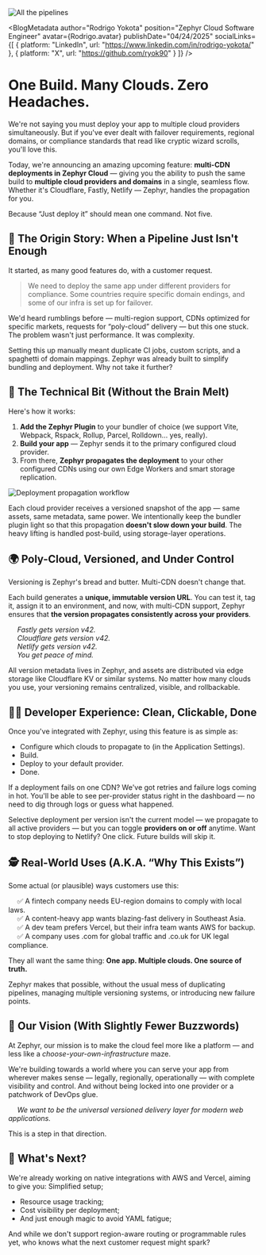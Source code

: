 
<img src={Hero} alt="All the pipelines" />

<BlogMetadata
  author="Rodrigo Yokota"
  position="Zephyr Cloud Software Engineer"
  avatar={Rodrigo.avatar}
  publishDate="04/24/2025"
  socialLinks={[
    {
      platform: "LinkedIn",
      url: "https://www.linkedin.com/in/rodrigo-yokota/"
    },
    {
      platform: "X",
      url: "https://github.com/ryok90"
    }
  ]}
/>

# One Build. Many Clouds. Zero Headaches.

We're not saying you must deploy your app to multiple cloud providers simultaneously. But if you've ever dealt with failover requirements, regional domains, or compliance standards that read like cryptic wizard scrolls, you'll love this.

Today, we're announcing an amazing upcoming feature: **multi-CDN deployments in Zephyr Cloud** — giving you the ability to push the same build to **multiple cloud providers and domains** in a single, seamless flow. Whether it's Cloudflare, Fastly, Netlify — Zephyr, handles the propagation for you.

Because “Just deploy it” should mean one command. Not five.

## 🧠 The Origin Story: When a Pipeline Just Isn't Enough

It started, as many good features do, with a customer request.

> We need to deploy the same app under different providers for compliance. Some countries require specific domain endings, and some of our infra is set up for failover.

We'd heard rumblings before — multi-region support, CDNs optimized for specific markets, requests for “poly-cloud” delivery — but this one stuck. The problem wasn't just performance. It was complexity.

Setting this up manually meant duplicate CI jobs, custom scripts, and a spaghetti of domain mappings. Zephyr was already built to simplify bundling and deployment. Why not take it further?

## 🔧 The Technical Bit (Without the Brain Melt)

Here's how it works:

1. **Add the Zephyr Plugin** to your bundler of choice (we support Vite, Webpack, Rspack, Rollup, Parcel, Rolldown… yes, really).
2. **Build your app** — Zephyr sends it to the primary configured cloud provider.
3. From there, **Zephyr propagates the deployment** to your other configured CDNs using our own Edge Workers and smart storage replication.

<img src={DeployPropagation} alt="Deployment propagation workflow" />

Each cloud provider receives a versioned snapshot of the app — same assets, same metadata, same power. We intentionally keep the bundler plugin light so that this propagation **doesn't slow down your build**. The heavy lifting is handled post-build, using storage-layer operations.

## 🌍 Poly-Cloud, Versioned, and Under Control

Versioning is Zephyr's bread and butter. Multi-CDN doesn't change that.

Each build generates a **unique, immutable version URL**. You can test it, tag it, assign it to an environment, and now, with multi-CDN support, Zephyr ensures that **the version propagates consistently across your providers**.

&emsp; *Fastly gets version v42.*<br />
&emsp; *Cloudflare gets version v42.*<br />
&emsp; *Netlify gets version v42.*<br />
&emsp; *You get peace of mind.*<br />

All version metadata lives in Zephyr, and assets are distributed via edge storage like Cloudflare KV or similar systems. No matter how many clouds you use, your versioning remains centralized, visible, and rollbackable.

## 🧑‍💻 Developer Experience: Clean, Clickable, Done

Once you've integrated with Zephyr, using this feature is as simple as:

- Configure which clouds to propagate to (in the Application Settings).
- Build.
- Deploy to your default provider.
- Done.

If a deployment fails on one CDN? We've got retries and failure logs coming in hot. You'll be able to see per-provider status right in the dashboard — no need to dig through logs or guess what happened.

Selective deployment per version isn't the current model — we propagate to all active providers — but you can toggle **providers on or off** anytime. Want to stop deploying to Netlify? One click. Future builds will skip it.

## 🕵️ Real-World Uses (A.K.A. “Why This Exists”)

Some actual (or plausible) ways customers use this:

&emsp; ✅ A fintech company needs EU-region domains to comply with local laws.<br />
&emsp; ✅ A content-heavy app wants blazing-fast delivery in Southeast Asia.<br />
&emsp; ✅ A dev team prefers Vercel, but their infra team wants AWS for backup.<br />
&emsp; ✅ A company uses .com for global traffic and .co.uk for UK legal compliance.<br />

They all want the same thing: **One app. Multiple clouds. One source of truth.**

Zephyr makes that possible, without the usual mess of duplicating pipelines, managing multiple versioning systems, or introducing new failure points.

## 🔭 Our Vision (With Slightly Fewer Buzzwords)

At Zephyr, our mission is to make the cloud feel more like a platform — and less like a *choose-your-own-infrastructure* maze.

We're building towards a world where you can serve your app from wherever makes sense — legally, regionally, operationally — with complete visibility and control. And without being locked into one provider or a patchwork of DevOps glue.

&emsp; *We want to be the universal versioned delivery layer for modern web applications.*

This is a step in that direction.

## 🔮 What's Next?

We're already working on native integrations with AWS and Vercel, aiming to give you:
Simplified setup;

- Resource usage tracking;
- Cost visibility per deployment;
- And just enough magic to avoid YAML fatigue;

And while we don't support region-aware routing or programmable rules yet, who knows what the next customer request might spark?
